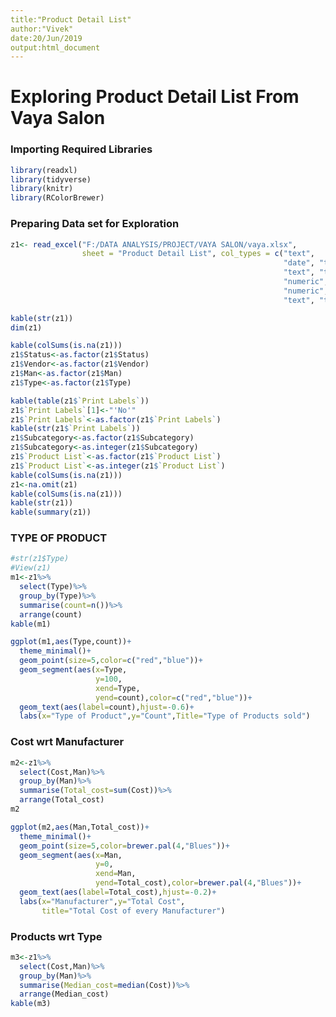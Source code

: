 ---
title:"Product Detail List"
author:"Vivek"
date:20/Jun/2019
output:html_document
---

# Exploring Product Detail List From Vaya Salon


### Importing Required Libraries
```{r}
library(readxl)
library(tidyverse)
library(knitr)
library(RColorBrewer)
```



### Preparing Data set for Exploration 
```{r message=FALSE, warning=FALSE, paged.print=FALSE}
z1<- read_excel("F:/DATA ANALYSIS/PROJECT/VAYA SALON/vaya.xlsx", 
                sheet = "Product Detail List", col_types = c("text", 
                                                             "date", "text", "text", "text", 
                                                             "text", "text", "text", "numeric", 
                                                             "numeric", "numeric", "numeric", 
                                                             "numeric", "numeric", "text", "text", 
                                                             "text", "text"))

kable(str(z1))
dim(z1)

kable(colSums(is.na(z1)))
z1$Status<-as.factor(z1$Status)
z1$Vendor<-as.factor(z1$Vendor)
z1$Man<-as.factor(z1$Man)
z1$Type<-as.factor(z1$Type)

kable(table(z1$`Print Labels`))
z1$`Print Labels`[1]<-"'No'"
z1$`Print Labels`<-as.factor(z1$`Print Labels`)
kable(str(z1$`Print Labels`))
z1$Subcategory<-as.factor(z1$Subcategory)
z1$Subcategory<-as.integer(z1$Subcategory)
z1$`Product List`<-as.factor(z1$`Product List`)
z1$`Product List`<-as.integer(z1$`Product List`)
kable(colSums(is.na(z1)))
z1<-na.omit(z1)
kable(colSums(is.na(z1)))
kable(str(z1))
kable(summary(z1))
```






### TYPE OF PRODUCT
```{r fig.height=9, fig.width=10, message=FALSE, warning=FALSE, paged.print=FALSE}
#str(z1$Type)
#View(z1)
m1<-z1%>%
  select(Type)%>%
  group_by(Type)%>%
  summarise(count=n())%>%
  arrange(count)
kable(m1)

ggplot(m1,aes(Type,count))+
  theme_minimal()+
  geom_point(size=5,color=c("red","blue"))+
  geom_segment(aes(x=Type,
                   y=100,
                   xend=Type,
                   yend=count),color=c("red","blue"))+
  geom_text(aes(label=count),hjust=-0.6)+
  labs(x="Type of Product",y="Count",Title="Type of Products sold")
```




### Cost wrt Manufacturer
```{r fig.width=10, message=FALSE, warning=FALSE, paged.print=FALSE}
m2<-z1%>%
  select(Cost,Man)%>%
  group_by(Man)%>%
  summarise(Total_cost=sum(Cost))%>%
  arrange(Total_cost)
m2

ggplot(m2,aes(Man,Total_cost))+
  theme_minimal()+
  geom_point(size=5,color=brewer.pal(4,"Blues"))+
  geom_segment(aes(x=Man,
                   y=0,
                   xend=Man,
                   yend=Total_cost),color=brewer.pal(4,"Blues"))+
  geom_text(aes(label=Total_cost),hjust=-0.2)+
  labs(x="Manufacturer",y="Total Cost",
       title="Total Cost of every Manufacturer")
```



### Products wrt Type 
```{r}
m3<-z1%>%
  select(Cost,Man)%>%
  group_by(Man)%>%
  summarise(Median_cost=median(Cost))%>%
  arrange(Median_cost)
kable(m3)
```